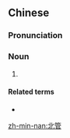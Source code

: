 ==Chinese==
{{zh-forms}}
{{wikipedia|lang=zh}}

===Pronunciation===
{{zh-pron
|m=běiguǎn
|c=bak1 gun2
|mn=pak-koán
|cat=n
}}

===Noun===
{{zh-noun}}

# {{w|Beiguan (music)|Beiguan}} {{gloss|a type of traditional Chinese music that was widespread in southern Fujian and Taiwan}}

====Related terms====
* {{zh-l|南管}}

{{zh-cat|Music genres}}

[[zh-min-nan:北管]]